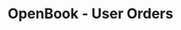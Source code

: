 ---
title: 'OpenBook - User Orders'
openapi: 'GET /solana/openbook/markets/{marketAddress}/users/{userAddress}/orders'
---